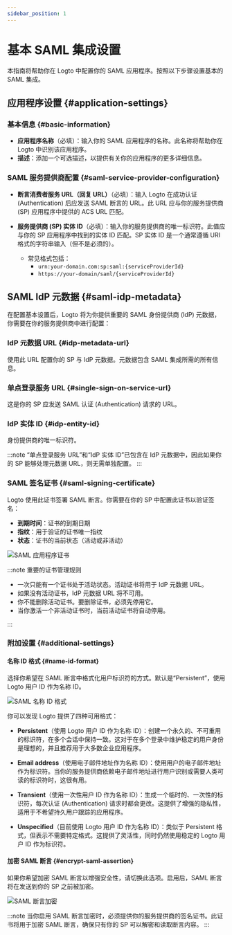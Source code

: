 ```yaml
---
sidebar_position: 1
---
```


# 基本 SAML 集成设置

本指南将帮助你在 Logto 中配置你的 SAML 应用程序。按照以下步骤设置基本的 SAML 集成。

## 应用程序设置 \{#application-settings}

### 基本信息 \{#basic-information}

- **应用程序名称**（必填）：输入你的 SAML 应用程序的名称。此名称将帮助你在 Logto 中识别该应用程序。
- **描述**：添加一个可选描述，以提供有关你的应用程序的更多详细信息。

### SAML 服务提供商配置 \{#saml-service-provider-configuration}

- **断言消费者服务 URL（回复 URL）**（必填）：输入 Logto 在成功认证 (Authentication) 后应发送 SAML 断言的 URL。此 URL 应与你的服务提供商 (SP) 应用程序中提供的 ACS URL 匹配。

- **服务提供商 (SP) 实体 ID**（必填）：输入你的服务提供商的唯一标识符。此值应与你的 SP 应用程序中找到的实体 ID 匹配。SP 实体 ID 是一个通常遵循 URI 格式的字符串输入（但不是必须的）。
  - 常见格式包括：
    - `urn:your-domain.com:sp:saml:{serviceProviderId}`
    - `https://your-domain/saml/{serviceProviderId}`

## SAML IdP 元数据 \{#saml-idp-metadata}

在配置基本设置后，Logto 将为你提供重要的 SAML 身份提供商 (IdP) 元数据，你需要在你的服务提供商中进行配置：

### IdP 元数据 URL \{#idp-metadata-url}

使用此 URL 配置你的 SP 与 IdP 元数据。元数据包含 SAML 集成所需的所有信息。

### 单点登录服务 URL \{#single-sign-on-service-url}

这是你的 SP 应发送 SAML 认证 (Authentication) 请求的 URL。

### IdP 实体 ID \{#idp-entity-id}

身份提供商的唯一标识符。

:::note
“单点登录服务 URL”和“IdP 实体 ID”已包含在 IdP 元数据中，因此如果你的 SP 能够处理元数据 URL，则无需单独配置。
:::

### SAML 签名证书 \{#saml-signing-certificate}

Logto 使用此证书签署 SAML 断言。你需要在你的 SP 中配置此证书以验证签名：

- **到期时间**：证书的到期日期
- **指纹**：用于验证的证书唯一指纹
- **状态**：证书的当前状态（活动或非活动）

![SAML 应用程序证书](./assets/certificates.png)

:::note 重要的证书管理规则

- 一次只能有一个证书处于活动状态。活动证书将用于 IdP 元数据 URL。
- 如果没有活动证书，IdP 元数据 URL 将不可用。
- 你不能删除活动证书。要删除证书，必须先停用它。
- 当你激活一个非活动证书时，当前活动证书将自动停用。

:::

### 附加设置 \{#additional-settings}

#### 名称 ID 格式 \{#name-id-format}

选择你希望在 SAML 断言中格式化用户标识符的方式。默认是“Persistent”，使用 Logto 用户 ID 作为名称 ID。

![SAML 名称 ID 格式](./assets/name-id-format.png)

你可以发现 Logto 提供了四种可用格式：

- **Persistent**（使用 Logto 用户 ID 作为名称 ID）：创建一个永久的、不可重用的标识符，在多个会话中保持一致。这对于在多个登录中维护稳定的用户身份是理想的，并且推荐用于大多数企业应用程序。

- **Email address**（使用电子邮件地址作为名称 ID）：使用用户的电子邮件地址作为标识符。当你的服务提供商依赖电子邮件地址进行用户识别或需要人类可读的标识符时，这很有用。

- **Transient**（使用一次性用户 ID 作为名称 ID）：生成一个临时的、一次性的标识符，每次认证 (Authentication) 请求时都会更改。这提供了增强的隐私性，适用于不希望持久用户跟踪的应用程序。

- **Unspecified**（目前使用 Logto 用户 ID 作为名称 ID）：类似于 Persistent 格式，但表示不需要特定格式。这提供了灵活性，同时仍然使用稳定的 Logto 用户 ID 作为标识符。

#### 加密 SAML 断言 \{#encrypt-saml-assertion}

如果你希望加密 SAML 断言以增强安全性，请切换此选项。启用后，SAML 断言将在发送到你的 SP 之前被加密。

![SAML 断言加密](./assets/encryption.png)

:::note
当你启用 SAML 断言加密时，必须提供你的服务提供商的签名证书。此证书将用于加密 SAML 断言，确保只有你的 SP 可以解密和读取断言内容。
:::